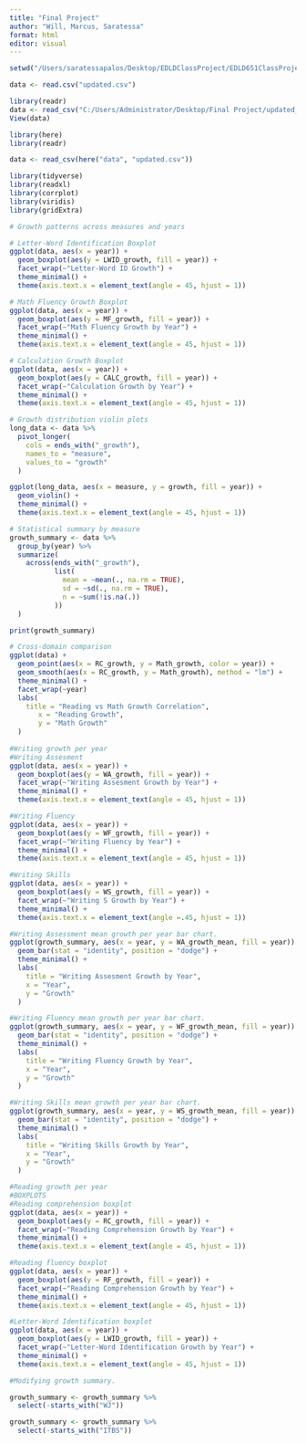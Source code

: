 ```yaml
---
title: "Final Project"
author: "Will, Marcus, Saratessa"
format: html
editor: visual
---
```


```r
setwd("/Users/saratessapalos/Desktop/EDLDClassProject/EDLD651ClassProject/data")

data <- read.csv("updated.csv")
```

```r
library(readr)
data <- read_csv("C:/Users/Administrator/Desktop/Final Project/updated_repo/data/updated.csv")
View(data)
```

```r
library(here)
library(readr)

data <- read_csv(here("data", "updated.csv"))
```

```r
library(tidyverse)
library(readxl)
library(corrplot)
library(viridis)
library(gridExtra)   

# Growth patterns across measures and years

# Letter-Word Identification Boxplot
ggplot(data, aes(x = year)) +
  geom_boxplot(aes(y = LWID_growth, fill = year)) +
  facet_wrap(~"Letter-Word ID Growth") +
  theme_minimal() +
  theme(axis.text.x = element_text(angle = 45, hjust = 1))

# Math Fluency Growth Boxplot
ggplot(data, aes(x = year)) +
  geom_boxplot(aes(y = MF_growth, fill = year)) +
  facet_wrap(~"Math Fluency Growth by Year") +
  theme_minimal() +
  theme(axis.text.x = element_text(angle = 45, hjust = 1))

# Calculation Growth Boxplot
ggplot(data, aes(x = year)) +
  geom_boxplot(aes(y = CALC_growth, fill = year)) +
  facet_wrap(~"Calculation Growth by Year") +
  theme_minimal() +
  theme(axis.text.x = element_text(angle = 45, hjust = 1))

# Growth distribution violin plots
long_data <- data %>%
  pivot_longer(
    cols = ends_with("_growth"),
    names_to = "measure",
    values_to = "growth"
  )

ggplot(long_data, aes(x = measure, y = growth, fill = year)) +
  geom_violin() +
  theme_minimal() +
  theme(axis.text.x = element_text(angle = 45, hjust = 1))

# Statistical summary by measure
growth_summary <- data %>%
  group_by(year) %>%
  summarize(
    across(ends_with("_growth"),
           list(
             mean = ~mean(., na.rm = TRUE),
             sd = ~sd(., na.rm = TRUE),
             n = ~sum(!is.na(.))
           ))
  )

print(growth_summary)

# Cross-domain comparison
ggplot(data) +
  geom_point(aes(x = RC_growth, y = Math_growth, color = year)) +
  geom_smooth(aes(x = RC_growth, y = Math_growth), method = "lm") +
  theme_minimal() + 
  facet_wrap(~year)
  labs(
    title = "Reading vs Math Growth Correlation",
       x = "Reading Growth",
       y = "Math Growth" 
  )
 
#Writing growth per year
#Writing Assesment
ggplot(data, aes(x = year)) +
  geom_boxplot(aes(y = WA_growth, fill = year)) +
  facet_wrap(~"Writing Assesment Growth by Year") +
  theme_minimal() +
  theme(axis.text.x = element_text(angle = 45, hjust = 1))

#Writing Fluency
ggplot(data, aes(x = year)) +
  geom_boxplot(aes(y = WF_growth, fill = year)) +
  facet_wrap(~"Writing Fluency by Year") +
  theme_minimal() +
  theme(axis.text.x = element_text(angle = 45, hjust = 1))

#Writing Skills
ggplot(data, aes(x = year)) +
  geom_boxplot(aes(y = WS_growth, fill = year)) +
  facet_wrap(~"Writing S Growth by Year") +
  theme_minimal() +
  theme(axis.text.x = element_text(angle =.45, hjust = 1))

#Writing Assessment mean growth per year bar chart.
ggplot(growth_summary, aes(x = year, y = WA_growth_mean, fill = year)) +
  geom_bar(stat = "identity", position = "dodge") +
  theme_minimal() +
  labs(
    title = "Writing Assesment Growth by Year",
    x = "Year",
    y = "Growth"
  )

#Writing Fluency mean growth per year bar chart.
ggplot(growth_summary, aes(x = year, y = WF_growth_mean, fill = year)) +
  geom_bar(stat = "identity", position = "dodge") +
  theme_minimal() +
  labs(
    title = "Writing Fluency Growth by Year",
    x = "Year",
    y = "Growth"
  )

#Writing Skills mean growth per year bar chart. 
ggplot(growth_summary, aes(x = year, y = WS_growth_mean, fill = year)) +
  geom_bar(stat = "identity", position = "dodge") +
  theme_minimal() +
  labs(
    title = "Writing Skills Growth by Year",
    x = "Year",
    y = "Growth"
  )

#Reading growth per year
#BOXPLOTS
#Reading comprehension boxplot
ggplot(data, aes(x = year)) +
  geom_boxplot(aes(y = RC_growth, fill = year)) +
  facet_wrap(~"Reading Comprehension Growth by Year") +
  theme_minimal() +
  theme(axis.text.x = element_text(angle = 45, hjust = 1))

#Reading fluency boxplot
ggplot(data, aes(x = year)) +
  geom_boxplot(aes(y = RF_growth, fill = year)) +
  facet_wrap(~"Reading Comprehension Growth by Year") +
  theme_minimal() +
  theme(axis.text.x = element_text(angle = 45, hjust = 1))

#Letter-Word Identification boxplot
ggplot(data, aes(x = year)) +
  geom_boxplot(aes(y = LWID_growth, fill = year)) +
  facet_wrap(~"Letter-Word Identification Growth by Year") +
  theme_minimal() +
  theme(axis.text.x = element_text(angle = 45, hjust = 1))


```

```r
#Modifying growth summary.

growth_summary <- growth_summary %>% 
  select(-starts_with("WJ"))

growth_summary <- growth_summary %>% 
  select(-starts_with("ITBS"))
```
